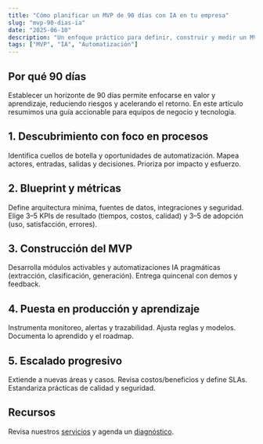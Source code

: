 ```yaml
---
title: "Cómo planificar un MVP de 90 días con IA en tu empresa"
slug: "mvp-90-dias-ia"
date: "2025-06-10"
description: "Un enfoque práctico para definir, construir y medir un MVP con IA en 90 días."
tags: ["MVP", "IA", "Automatización"]
---
```


## Por qué 90 días
Establecer un horizonte de 90 días permite enfocarse en valor y aprendizaje, reduciendo riesgos y acelerando el retorno. En este artículo resumimos una guía accionable para equipos de negocio y tecnología.

## 1. Descubrimiento con foco en procesos
Identifica cuellos de botella y oportunidades de automatización. Mapea actores, entradas, salidas y decisiones. Prioriza por impacto y esfuerzo.

## 2. Blueprint y métricas
Define arquitectura mínima, fuentes de datos, integraciones y seguridad. Elige 3–5 KPIs de resultado (tiempos, costos, calidad) y 3–5 de adopción (uso, satisfacción, errores).

## 3. Construcción del MVP
Desarrolla módulos activables y automatizaciones IA pragmáticas (extracción, clasificación, generación). Entrega quincenal con demos y feedback.

## 4. Puesta en producción y aprendizaje
Instrumenta monitoreo, alertas y trazabilidad. Ajusta reglas y modelos. Documenta lo aprendido y el roadmap.

## 5. Escalado progresivo
Extiende a nuevas áreas y casos. Revisa costos/beneficios y define SLAs. Estandariza prácticas de calidad y seguridad.

## Recursos
Revisa nuestros [servicios](/servicios) y agenda un [diagnóstico](/contacto).



